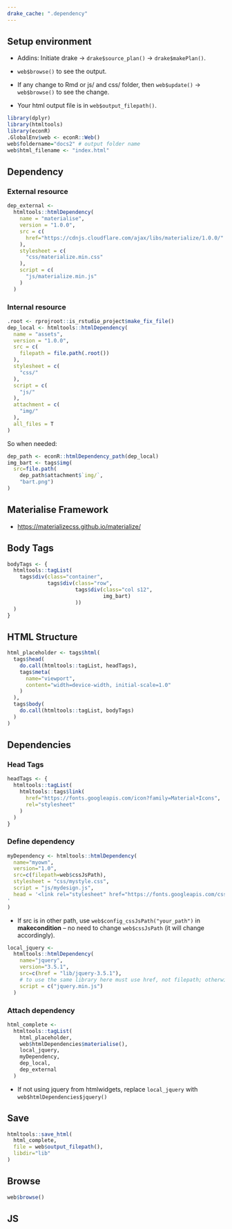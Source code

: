 ```yaml
---
drake_cache: ".dependency"
---
```


## Setup environment

  * Addins: Initiate drake -> `drake$source_plan()` -> `drake$makePlan()`.
  
  * `web$browse()` to see the output. 
  
  * If any change to Rmd or js/ and css/ folder, then `web$update()` -> `web$browse()` to see the change.
  
  * Your html output file is in `web$output_filepath()`.

```r
library(dplyr)
library(htmltools)
library(econR)
.GlobalEnv$web <- econR::Web()
web$foldername="docs2" # output folder name
web$html_filename <- "index.html"

```



## Dependency

### External resource

```r
dep_external <-
  htmltools::htmlDependency(
    name = "materialise",
    version = "1.0.0",
    src = c(
      href="https://cdnjs.cloudflare.com/ajax/libs/materialize/1.0.0/"
    ),
    stylesheet = c(
      "css/materialize.min.css"
    ),
    script = c(
      "js/materialize.min.js"
    )
  )
```

### Internal resource

```r
.root <- rprojroot::is_rstudio_project$make_fix_file()
dep_local <- htmltools::htmlDependency(
  name = "assets",
  version = "1.0.0",
  src = c(
    filepath = file.path(.root())
  ),
  stylesheet = c(
    "css/"
  ),
  script = c(
    "js/"
  ),
  attachment = c(
    "img/"
  ),
  all_files = T
)
```

So when needed:
```r
dep_path <- econR::htmlDependency_path(dep_local)
img_bart <- tags$img(
  src=file.path(
    dep_path$attachment$`img/`,
    "bart.png")
)
```


## Materialise Framework

  * <https://materializecss.github.io/materialize/>

## Body Tags

```r
bodyTags <- {
  htmltools::tagList(
    tags$div(class="container",
             tags$div(class="row",
                      tags$div(class="col s12",
                               img_bart)
                      ))
  )
}
```


## HTML Structure

```r
html_placeholder <- tags$html(
  tags$head(
    do.call(htmltools::tagList, headTags),
    tags$meta(
      name="viewport",
      content="width=device-width, initial-scale=1.0"
    )
  ),
  tags$body(
    do.call(htmltools::tagList, bodyTags)
  )
)
```

## Dependencies

### Head Tags

```r
headTags <- {
  htmltools::tagList(
    htmltools::tags$link(
      href="https://fonts.googleapis.com/icon?family=Material+Icons",
      rel="stylesheet"
    )
  )
}
```

### Define dependency

```r
myDependency <- htmltools::htmlDependency(
  name="myown",
  version="1.0",
  src=c(filepath=web$cssJsPath),
  stylesheet = "css/mystyle.css",
  script = "js/mydesign.js",
  head = '<link rel="stylesheet" href="https://fonts.googleapis.com/css?family=Noto+Sans+TC">
'
)
```

  * If src is in other path, use `web$config_cssJsPath("your_path")` in **makecondition** -- no need to change `web$cssJsPath` (it will change accordingly).


```r
local_jquery <- 
  htmltools::htmlDependency(
    name="jquery",
    version="3.5.1",
    src=c(href = "lib/jquery-3.5.1"),
    # to use the same library here must use href, not filepath; otherwise, the current jquery system will be removed.
    script = c("jquery.min.js")
  )
```

### Attach dependency


```r
html_complete <- 
  htmltools::tagList(
    html_placeholder,
    web$htmlDependencies$materialise(),
    local_jquery, 
    myDependency,
    dep_local,
    dep_external
  )
```

  * If not using jquery from htmlwidgets, replace `local_jquery` with `web$htmlDependencies$jquery()`


## Save

```r
htmltools::save_html(
  html_complete, 
  file = web$output_filepath(),
  libdir="lib"
)
```

## Browse

```r
web$browse()
```





## JS


<!--JS end-->
